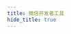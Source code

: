 ```yaml
---
title: 微信开发者工具
hide_title: true
---
```



<FeatureIcon src={wechat_devtools} title="微信开发者工具" />
<LinkList
  data={[
    {
      title: "设置",
      link: "/docs/wechat-dev-tools/settings",
      src: wechat_devtools,
    },
  ]}
/>
